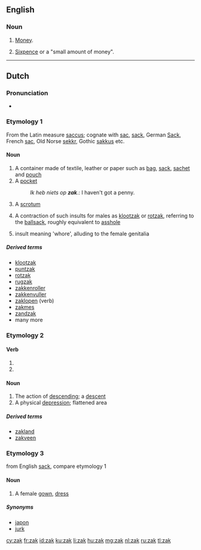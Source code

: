 {{also|Zak}}

==English==

===Noun===
{{en-noun}}

# {{South Africa|slang}} [[money|Money]].
# [[sixpence|Sixpence]] or a "small amount of money".

----

==Dutch==

===Pronunciation===
* {{rhymes|ɑk|lang=nl}}

===Etymology 1===
From the Latin measure [[saccus]]; cognate with [[sac]], [[sack]], German [[Sack]], French [[sac]], Old Norse [[sekkr]], Gothic [[sakkus]] etc.

====Noun====
{{nl-noun|m|zakken|zakje}}

# A container made of textile, leather or paper such as [[bag]], [[sack]], [[sachet]] and [[pouch]]
# A [[pocket]]
#: ''Ik heb niets op '''zak'''''.: I haven't got a penny.
# {{slang|lang=nl}} A [[scrotum]]
# {{slang|lang=nl}} {{offensive}} A contraction of such insults for males as [[klootzak]] or [[rotzak]], referring to the [[ballsack]], roughly equivalent to [[asshole]]
# {{obsolete}} {{slang|lang=nl}} insult meaning 'whore', alluding to the female genitalia

=====Derived terms=====
{{top4}}
* [[klootzak]]
* [[puntzak]] {{m}}
* [[rotzak]]
* [[rugzak]] {{m}}
* [[zakkenroller]] {{m}}
* [[zakkenvuller]] {{m}}
* [[zaklopen]] (verb)
* [[zakmes]] {{n}}
* [[zandzak]] {{m}}
* many more
{{bottom}}

===Etymology 2===

====Verb====
{{head|nl}}

# {{nl-verb-form|p=1|n=sg|t=pres|m=ind|zakken}}
# {{nl-verb-form|m=imp|zakken}}

====Noun====
{{nl-noun|m|zakken|zakje}}

# The action of [[descending]]; a [[descent]]
# A physical [[depression]]; flattened area

=====Derived terms=====
* [[zakland]] {{n}}
* [[zakveen]] {{n}}

===Etymology 3===
from English [[sack]], compare etymology 1

====Noun====
{{nl-noun|m|zakken|zakje}}

# A female [[gown]], [[dress]]

=====Synonyms=====
* [[japon]]
* [[jurk]]

[[cy:zak]]
[[fr:zak]]
[[id:zak]]
[[ku:zak]]
[[li:zak]]
[[hu:zak]]
[[mg:zak]]
[[nl:zak]]
[[ru:zak]]
[[tl:zak]]